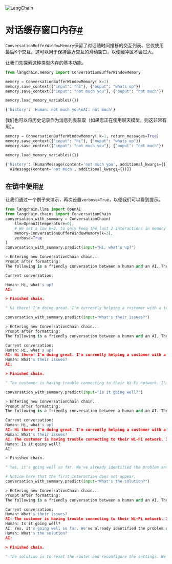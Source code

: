 

<Head>
  <script>
    {
      `(function() {
         var _hmt = _hmt || [];
(function() {
  var hm = document.createElement("script");
  hm.src = "https://hm.baidu.com/hm.js?e60fb290e204e04c5cb6f79b0ac1e697";
  var s = document.getElementsByTagName("script")[0]; 
  s.parentNode.insertBefore(hm, s);
})();
       })();`
    }
  </script>
</Head>

![LangChain](https://pica.zhimg.com/50/v2-56e8bbb52aa271012541c1fe1ceb11a2_r.gif)





对话缓存窗口内存[#](#conversationbufferwindowmemory "此标题的永久链接")
=======================================================

`ConversationBufferWindowMemory`保留了对话随时间推移的交互列表。它仅使用最后K个交互。这可以用于保持最近交互的滑动窗口，以便缓冲区不会过大。

让我们先探索这种类型内存的基本功能。

```python
from langchain.memory import ConversationBufferWindowMemory

```

```python
memory = ConversationBufferWindowMemory( k=1)
memory.save_context({"input": "hi"}, {"ouput": "whats up"})
memory.save_context({"input": "not much you"}, {"ouput": "not much"})

```

```python
memory.load_memory_variables({})

```

```python
{'history': 'Human: not much you\nAI: not much'}

```

我们也可以将历史记录作为消息列表获取（如果您正在使用聊天模型，则这非常有用）。

```python
memory = ConversationBufferWindowMemory( k=1, return_messages=True)
memory.save_context({"input": "hi"}, {"ouput": "whats up"})
memory.save_context({"input": "not much you"}, {"ouput": "not much"})

```

```python
memory.load_memory_variables({})

```

```python
{'history': [HumanMessage(content='not much you', additional_kwargs={}),
  AIMessage(content='not much', additional_kwargs={})]}

```

在链中使用[#](#using-in-a-chain "此标题的永久链接")
--------------------------------------

让我们通过一个例子来演示，再次设置`verbose=True`，以便我们可以看到提示。

```python
from langchain.llms import OpenAI
from langchain.chains import ConversationChain
conversation_with_summary = ConversationChain(
    llm=OpenAI(temperature=0), 
    # We set a low k=2, to only keep the last 2 interactions in memory
    memory=ConversationBufferWindowMemory(k=2), 
    verbose=True
)
conversation_with_summary.predict(input="Hi, what's up?")

```

```python
> Entering new ConversationChain chain...
Prompt after formatting:
The following is a friendly conversation between a human and an AI. The AI is talkative and provides lots of specific details from its context. If the AI does not know the answer to a question, it truthfully says it does not know.

Current conversation:

Human: Hi, what's up?
AI:

> Finished chain.

```

```python
" Hi there! I'm doing great. I'm currently helping a customer with a technical issue. How about you?"

```

```python
conversation_with_summary.predict(input="What's their issues?")

```

```python
> Entering new ConversationChain chain...
Prompt after formatting:
The following is a friendly conversation between a human and an AI. The AI is talkative and provides lots of specific details from its context. If the AI does not know the answer to a question, it truthfully says it does not know.

Current conversation:
Human: Hi, what's up?
AI: Hi there! I'm doing great. I'm currently helping a customer with a technical issue. How about you?
Human: What's their issues?
AI:

> Finished chain.

```

```python
" The customer is having trouble connecting to their Wi-Fi network. I'm helping them troubleshoot the issue and get them connected."

```

```python
conversation_with_summary.predict(input="Is it going well?")

```

```python
> Entering new ConversationChain chain...
Prompt after formatting:
The following is a friendly conversation between a human and an AI. The AI is talkative and provides lots of specific details from its context. If the AI does not know the answer to a question, it truthfully says it does not know.

Current conversation:
Human: Hi, what's up?
AI: Hi there! I'm doing great. I'm currently helping a customer with a technical issue. How about you?
Human: What's their issues?
AI: The customer is having trouble connecting to their Wi-Fi network. I'm helping them troubleshoot the issue and get them connected.
Human: Is it going well?
AI:

> Finished chain.

```

```python
" Yes, it's going well so far. We've already identified the problem and are now working on a solution."

```

```python
# Notice here that the first interaction does not appear.
conversation_with_summary.predict(input="What's the solution?")

```

```python
> Entering new ConversationChain chain...
Prompt after formatting:
The following is a friendly conversation between a human and an AI. The AI is talkative and provides lots of specific details from its context. If the AI does not know the answer to a question, it truthfully says it does not know.

Current conversation:
Human: What's their issues?
AI: The customer is having trouble connecting to their Wi-Fi network. I'm helping them troubleshoot the issue and get them connected.
Human: Is it going well?
AI: Yes, it's going well so far. We've already identified the problem and are now working on a solution.
Human: What's the solution?
AI:

> Finished chain.

```

```python
" The solution is to reset the router and reconfigure the settings. We're currently in the process of doing that."

```

